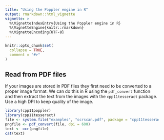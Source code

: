 ```yaml
---
title: "Using the Poppler engine in R"
output: rmarkdown::html_vignette
vignette: >
  %\VignetteIndexEntry{Using the Poppler engine in R}
  %\VignetteEngine{knitr::rmarkdown}
  %\VignetteEncoding{UTF-8}
---
```


```r
knitr::opts_chunk$set(
  collapse = TRUE,
  comment = "#>"
)
```

## Read from PDF files

If your images are stored in PDF files they first need to be converted to a
proper image format. We can do this in R using the `pdf_convert` function and
then extract the text from the images with the `cpp11tesseract` package. Use a
high DPI to keep quality of the image.

```r
library(cpp11poppler)
library(cpp11tesseract)
file <- system.file("examples", "ocrscan.pdf", package = "cpp11tesseract")
pngfile <- pdf_convert(file, dpi = 600)
text <- ocr(pngfile)
cat(text)
```
